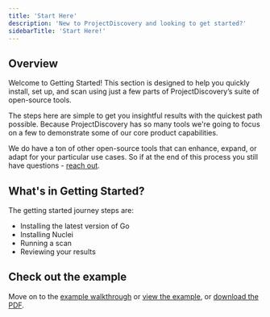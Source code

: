 ```yaml
---
title: 'Start Here'
description: 'New to ProjectDiscovery and looking to get started?'
sidebarTitle: 'Start Here!'
---
```


## Overview

Welcome to Getting Started! This section is designed to help you quickly install, set up, and scan using just a few parts of ProjectDiscovery’s suite of open-source tools.

The steps here are simple to get you insightful results with the quickest path possible. 
Because ProjectDiscovery has so many tools we're going to focus on a few to demonstrate some of our core product capabilities.

We do have a ton of other open-source tools that can enhance, expand, or adapt for your particular use cases. 
So if at the end of this process you still have questions - [reach out](/help).

## What's in Getting Started?
The getting started journey steps are:
 - Installing the latest version of Go
 - Installing Nuclei
 - Running a scan
 - Reviewing your results

## Check out the example

Move on to the [example walkthrough](/getstarted-example) or [view the example](https://drive.google.com/file/d/1hdQpnferNOnUji20GHG7KBkJkGBY7u5w/view), or [download the PDF](https://drive.google.com/uc?export=download&id=1hdQpnferNOnUji20GHG7KBkJkGBY7u5w).
